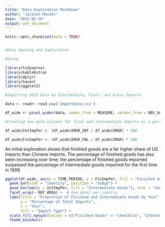 ```yaml
---
title: "Data Exploration Markdown"
author: "Jackson Mandel"
date: "2025-01-30"
output: pdf_document
---
```


```r
knitr::opts_chunk$set(echo = TRUE)


#Data Opening and Exploration

#Setup

library(tidyverse)
library(kableExtra)
library(dplyr)
library(haven)
library(ggplot2)

#Importing OECD Data on Intermediate, Final, and Gross Imports

data <- readr::read_csv('ImportData.csv')

df_wide <- pivot_wider(data, names_from = MEASURE, values_from = OBS_VALUE)

#Creating new data columns for final and intermediate imports as a percentage of gross imports

df_wide$IntImpPer <- (df_wide$IMGR_INT / df_wide$IMGR) * 100

df_wide$FinImpPer <- (df_wide$IMGR_FNL / df_wide$IMGR) * 100


```

An initial exploration shows that finished goods are a far higher share of US imports than Chinese imports.  The percentage of finished goods has also been increasing over time; the percentage of finished goods imported surpassed the percentage of intermediate goods imported for the first time in 1999.

```r

ggplot(df_wide, aes(x = TIME_PERIOD, y = FinImpPer, fill = "Finished Goods")) +
  geom_bar(stat = "identity", position = "dodge") +
  geom_bar(aes(y = IntImpPer, fill = "Intermediate Goods"), stat = "identity", position = "dodge") +
  facet_wrap(~ REF_AREA) +  # One panel per country
  labs(title = "Proportion of Finished and Intermediate Goods by Year",
       y = "Percentage of Total Imports",
       x = "Year",
       fill = "Import Type") +
  scale_fill_manual(values = c("Finished Goods" = "steelblue", "Intermediate Goods" = "orange")) +
  theme_minimal()

```
